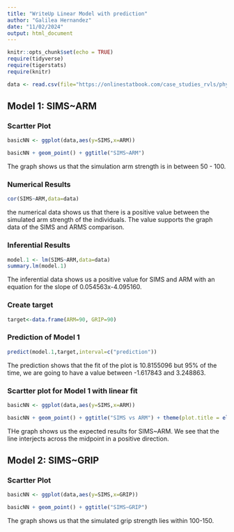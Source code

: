 ```yaml
---
title: "WriteUp Linear Model with prediction"
author: "Galilea Hernandez"
date: "11/02/2024"
output: html_document
---
```


```r
knitr::opts_chunk$set(echo = TRUE)
require(tidyverse)
require(tigerstats)
require(knitr)

data <- read.csv(file="https://onlinestatbook.com/case_studies_rvls/physical_strength/data.txt",sep="",header=TRUE)  
```

## Model 1: SIMS~ARM
### Scartter Plot

```r
basicNN <- ggplot(data,aes(y=SIMS,x=ARM))
```


```r
basicNN + geom_point() + ggtitle("SIMS~ARM")
```

The graph shows us that the simulation arm strength is in between 50 - 100.

### Numerical Results  

```r
cor(SIMS~ARM,data=data)
```

the numerical data shows us that there is a positive value between the simulated arm strength of the individuals. The value supports the graph data of the SIMS and ARMS comparison.

### Inferential Results 

```r
model.1 <- lm(SIMS~ARM,data=data)
summary.lm(model.1)
```


The inferential data shows us a positive value for SIMS and ARM with an equation for the slope of 0.054563x-4.095160.

### Create target

```r
target<-data.frame(ARM=90, GRIP=90)
```

### Prediction of Model 1

```r
predict(model.1,target,interval=c("prediction"))
```

The prediction shows that the fit of the plot is 10.8155096 but 95% of the time, we are going to have a value between -1.617843 and 3.248863.

### Scartter plot for Model 1 with linear fit

```r
basicNN <- ggplot(data,aes(y=SIMS,x=ARM))

```

```r
basicNN + geom_point() + ggtitle("SIMS vs ARM") + theme(plot.title = element_text(hjust = 0.5, size = 20)) + geom_smooth(method=lm)

```


THe graph shows us the expected results for SIMS~ARM. We see that the line interjects across the midpoint in a positive direction.


## Model 2: SIMS~GRIP

### Scartter Plot

```r
basicNN <- ggplot(data,aes(y=SIMS,x=GRIP))

```

```r
basicNN + geom_point() + ggtitle("SIMS~GRIP")

```


The graph shows us that the simulated grip strength lies within 100-150.









